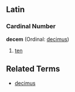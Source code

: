 ==Latin==
===Cardinal Number===
'''decem''' (Ordinal: [[decimus]])

#[[ten]]

<!-- Do not put translations on this page.  Put them under the English word. -->

==Related Terms==

*[[decimus]]